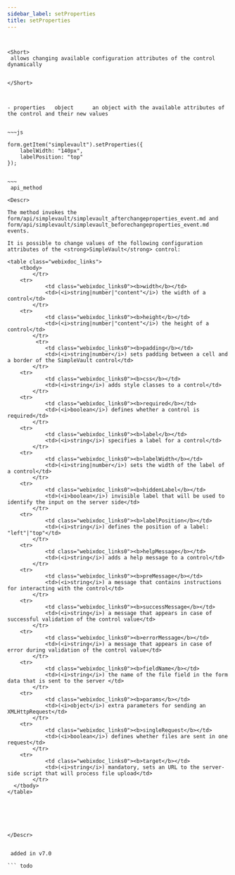 ```yaml
---
sidebar_label: setProperties
title: setProperties
---
```



          

``` todo


<Short>
 allows changing available configuration attributes of the control dynamically


</Short>



- properties   object      an object with the available attributes of the control and their new values


~~~js

form.getItem("simplevault").setProperties({
    labelWidth: "140px", 
    labelPosition: "top"
});
 

~~~
 api_method

<Descr>

The method invokes the form/api/simplevault/simplevault_afterchangeproperties_event.md and form/api/simplevault/simplevault_beforechangeproperties_event.md events.

It is possible to change values of the following configuration attributes of the <strong>SimpleVault</strong> control:

<table class="webixdoc_links">
	<tbody>
		</tr>
    <tr>
			<td class="webixdoc_links0"><b>width</b></td>
			<td>(<i>string|number|"content"</i>) the width of a control</td>
		</tr>
    <tr>
			<td class="webixdoc_links0"><b>height</b></td>
			<td>(<i>string|number|"content"</i>) the height of a control</td>
		</tr>
         <tr>
			<td class="webixdoc_links0"><b>padding</b></td>
			<td>(<i>string|number</i>) sets padding between a cell and a border of the SimpleVault control</td>
		</tr>	
    <tr>
			<td class="webixdoc_links0"><b>css</b></td>
			<td>(<i>string</i>) adds style classes to a control</td>
		</tr>
    <tr>
			<td class="webixdoc_links0"><b>required</b></td>
			<td>(<i>boolean</i>) defines whether a control is required</td>
		</tr>
    <tr>
			<td class="webixdoc_links0"><b>label</b></td>
			<td>(<i>string</i>) specifies a label for a control</td>
		</tr>
    <tr>
			<td class="webixdoc_links0"><b>labelWidth</b></td>
			<td>(<i>string|number</i>) sets the width of the label of a control</td>
		</tr>
    <tr>
			<td class="webixdoc_links0"><b>hiddenLabel</b></td>
			<td>(<i>boolean</i>) invisible label that will be used to identify the input on the server side</td>
		</tr>
    <tr>
			<td class="webixdoc_links0"><b>labelPosition</b></td>
			<td>(<i>string</i>) defines the position of a label: "left"|"top"</td>
		</tr>
    <tr>
			<td class="webixdoc_links0"><b>helpMessage</b></td>
			<td>(<i>string</i>) adds a help message to a control</td>
		</tr>
    <tr>
			<td class="webixdoc_links0"><b>preMessage</b></td>
			<td>(<i>string</i>) a message that contains instructions for interacting with the control</td>
		</tr>
    <tr>
			<td class="webixdoc_links0"><b>successMessage</b></td>
			<td>(<i>string</i>) a message that appears in case of successful validation of the control value</td>
		</tr>
    <tr>
			<td class="webixdoc_links0"><b>errorMessage</b></td>
			<td>(<i>string</i>) a message that appears in case of error during validation of the control value</td>
		</tr>
    <tr>
			<td class="webixdoc_links0"><b>fieldName</b></td>
			<td>(<i>string</i>) the name of the file field in the form data that is sent to the server </td>
		</tr>
    <tr>
			<td class="webixdoc_links0"><b>params</b></td>
			<td>(<i>object</i>) extra parameters for sending an XMLHttpRequest</td>
		</tr>
    <tr>
			<td class="webixdoc_links0"><b>singleRequest</b></td>
			<td>(<i>boolean</i>) defines whether files are sent in one request</td>
		</tr>
    <tr>
			<td class="webixdoc_links0"><b>target</b></td>
			<td>(<i>string</i>) mandatory, sets an URL to the server-side script that will process file upload</td>
		</tr>
  </tbody>
</table>






</Descr>


 added in v7.0

``` todo
